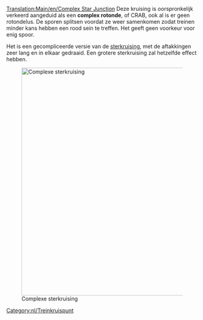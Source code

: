[[Translation:Main/en/Complex Star Junction]]{{nl/Kruispuntenmenu}}
Deze kruising is oorspronkelijk verkeerd aangeduid als een '''complex rotonde''', of CRAB, ook al is er geen rotondelus. De sporen splitsen voordat ze weer samenkomen zodat treinen minder kans hebben een rood sein te treffen. Het geeft geen voorkeur voor enig spoor.

Het is een gecompliceerde versie van de [[Main/nl/Sterkruising|sterkruising]], met de aftakkingen zeer lang en in elkaar gedraaid. Een grotere sterkruising zal hetzelfde effect hebben.

[[File:en/Lgroundabout.png|none|thumb|600px|Complexe sterkruising]]

{{Template:Kruispuntcriteria/Nl|Kostbaar|3|0|1|1|1|1|0|0|0|0|0||Defecte treien hebben alleen effect op dat ene spoor.|
*Handelt een groot aantal treinen in een keer af.
*Heeft een groot ruimtebeslag.
}}

[[Category:nl/Treinkruispunt]]